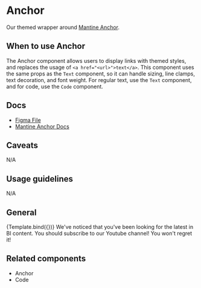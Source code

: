 
<Meta title="Typography/Anchor" component={Anchor} />


# Anchor

Our themed wrapper around [Mantine Anchor](https://mantine.dev/core/anchor/).

## When to use Anchor

The Anchor component allows users to display links with themed styles, and replaces the usage of `<a href="<url>">text</a>`. This component uses the same props as the `Text` component, so it can handle sizing, line clamps, text decoration, and font weight. For regular text, use the `Text` component, and for code, use the `Code` component.

## Docs

- [Figma File](https://www.figma.com/file/h6aMN8H67eu2w8wmDngfnM/Foundation-%2F-text?type=design&node-id=5-70&mode=design&t=9Sh3xAM7HsIZIN1z-11)
- [Mantine Anchor Docs](https://mantine.dev/core/anchor/)

## Caveats

N/A

## Usage guidelines

N/A

## General

<Canvas>
  <Story name="Default" args={{
    children: "You should subscribe to our Youtube channel!",
    italic: false,
    strikethrough: false,
    weight: "normal",
    lineClamp: -1,
    align: "unset",
  }}
  argTypes={
   {
     children: {
       control: {
         type: "text"
       }
     },
     size: {
       options: ["xs", "sm", "md", "lg", "xl"],
       control: { type: 'inline-radio' }
     },
     weight: {
       options: ["normal", "bold"],
       control: { type: 'inline-radio' }
     },
     align: {
       options: ["unset", "left", "right", "center"],
       control: { type: 'select' }
     }
   }
  }
  >
    {Template.bind({})}
  </Story>
</Canvas>

<Canvas>
  <Story name="Using in conjunction with Text"
  >
    <Text span>We've noticed that you've been looking for the latest in BI content. </Text>
    <Anchor href="https://www.youtube.com/@metabasedata">You should subscribe to our Youtube channel!</Anchor>
    <Text span> You won't regret it!</Text>
  </Story>
</Canvas>


## Related components

- Anchor
- Code
